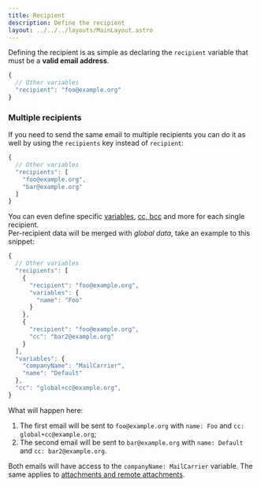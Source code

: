 ```yaml
---
title: Recipient
description: Define the recipient 
layout: ../../../layouts/MainLayout.astro
---
```


Defining the recipient is as simple as declaring the `recipient` variable that must be a **valid email address**.

```js
{
  // Other variables
  "recipient": "foo@example.org"
}
```

### Multiple recipients

If you need to send the same email to multiple recipients you can do it as well by using the `recipients` key instead of `recipient`:

```js
{
  // Other variables
  "recipients": [
    "foo@example.org",
    "bar@example.org"
  ]
}
```

You can even define specific [variables](/docs/sending-mails/variables), [cc, bcc](/docs/sending-mails/api-endpoint#cc-bcc) and more for each single recipient.  
Per-recipient data will be merged with *global data*, take an example to this snippet:

```js
{
  // Other variables
  "recipients": [
    {
      "recipient": "foo@example.org",
      "variables": {
        "name": "Foo"
      }
    },
    {
      "recipient": "foo@example.org",
      "cc": "bar2@example.org"
    }
  ],
  "variables": {
    "companyName": "MailCarrier",
    "name": "Default"
  },
  "cc": "global+cc@example.org",
}
```

What will happen here:

1. The first email will be sent to `foo@example.org` with `name: Foo` and `cc: global+cc@example.org`;
2. The second email will be sent to `bar@example.org` with `name: Default` and `cc: bar2@example.org`.

Both emails will have access to the `companyName: MailCarrier` variable. The same applies to [attachments and remote attachments](/docs/sending-mails/attachments). 
